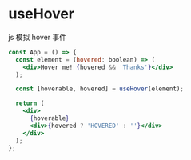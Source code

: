 
<Meta title="hooks/useHover" />

# useHover

js 模拟 hover 事件

```jsx
const App = () => {
  const element = (hovered: boolean) => (
    <div>Hover me! {hovered && 'Thanks'}</div>
  );

  const [hoverable, hovered] = useHover(element);

  return (
    <div>
      {hoverable}
      <div>{hovered ? 'HOVERED' : ''}</div>
    </div>
  );
};
```